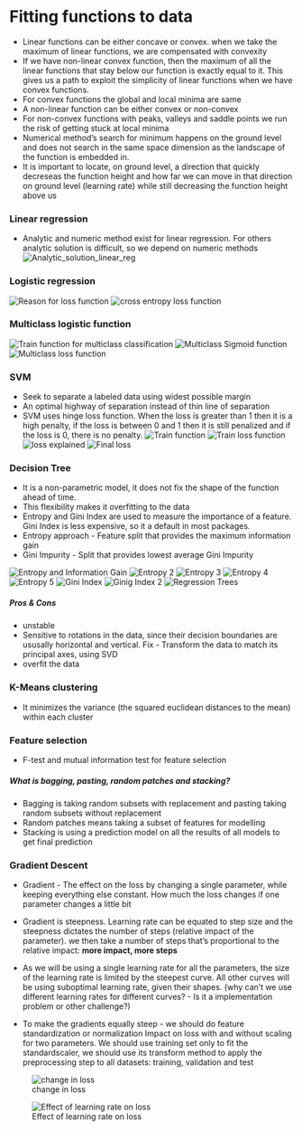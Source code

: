 # Fitting functions to data
* Linear functions can be either concave or convex. when we take the maximum of linear functions, we are compensated with convexity
* If we have non-linear convex function, then the maximum of all the linear functions that stay below our function is exactly equal to it. This gives us a path to exploit the simplicity of linear functions when we have convex functions.
* For convex functions the global and local minima are same
* A non-linear function can be either convex or non-convex
* For non-convex functions with peaks, valleys and saddle points we run the risk of getting stuck at local minima
* Numerical method's search for minimum happens on the ground level and does not search in the same space dimension as the landscape of the function is embedded in.
* It is important to locate, on ground level, a direction that quickly decreseas the function height and how far we can move in that direction on ground level (learning rate) while still decreasing the function height above us


### Linear regression
* Analytic and numeric method exist for linear regression. For others analytic solution is difficult, so we depend on numeric methods
![Analytic_solution_linear_reg](/Images/linear_reg_analytic.png)


### Logistic regression
![Reason for loss function](/Images/reason_log_loss.png)
![cross entropy loss function](/Images//logistic_loss.png)


### Multiclass logistic function
![Train function for multiclass classification](/Images/multi_class_logistic.png)
![Multiclass Sigmoid function](/Images//multi_class_sigmoid.png)
![Multiclass loss function](/Images/multi_class_loss_function.png)


### SVM
* Seek to separate a labeled data using widest possible margin
* An optimal highway of separation instead of thin line of separation
* SVM uses hinge loss function. When the loss is greater than 1 then it is a high penalty, if the loss is between 0 and 1 then it is still penalized and if the loss is 0, there is no penalty.
![Train function](/Images//svm_train_function.png)
![Train loss function](/Images/svm_training_loss_function.png)
![loss explained](/Images/svm_loss_explained.png)
![Final loss](/Images/svm_loss_final.png)


### Decision Tree
* It is a non-parametric model, it does not fix the shape of the function ahead of time.
* This flexibility makes it overfitting to the data
* Entropy and Gini Index are used to measure the importance of a feature. Gini Index is less expensive, so it a default in most packages.
* Entropy approach - Feature split that provides the maximum information gain
* Gini Impurity - Split that provides lowest average Gini Impurity

![Entropy and Information Gain](/Images/entropy_and_info_gain.png)
![Entropy 2](/Images/entropy_2.png)
![Entropy 3](/Images//entropy_3.png)
![Entropy 4](/Images/entropy_4.png)
![Entropy 5](/Images/entropy_5.png)
![Gini Index](/Images/gini_impurity.png)
![Ginig Index 2](/Images/gini_impurity_2.png)
![Regression Trees](/Images/regression_trees.png)

##### Pros & Cons
* unstable
* Sensitive to rotations in the data, since their decision boundaries are ususally horizontal and vertical. Fix - Transform the data to match its principal axes, using SVD
* overfit the data

### K-Means clustering
* It minimizes the variance (the squared euclidean distances to the mean) within each cluster


### Feature selection
* F-test and mutual information test for feature selection


##### What is bagging, pasting, random patches and stacking?
* Bagging is taking random subsets with replacement and pasting taking random subsets without replacement
* Random patches means taking a subset of features for modelling 
* Stacking is using a prediction model on all the results of all models to get final prediction


### Gradient Descent
* Gradient - The effect on the loss by changing a single parameter, while keeping everything else constant. How much the loss changes if one parameter changes a little bit

* Gradient is steepness. Learning rate can be equated to step size and the steepness dictates the number of steps (relative impact of the parameter). we then take a number of steps that's proportional to the relative impact: **more impact, more steps**

* As we will be using a single learning rate for all the parameters, the size of the learning rate is limited by the steepest curve. All other curves will be using suboptimal learning rate, given their shapes. (why can't we use different learning rates for different curves? - Is it a implementation problem or other challenge?)

* To make the gradients equally steep - we should do feature standardization or normalization 
Impact on loss with and without scaling for two parameters. We should use training set only to fit the standardscaler, we should use its transform method to apply the preprocessing step to all datasets: training, validation and test

![change in loss](/Images/loss.png)

![Effect of learning rate on loss](/Images/learning_rate.png)
